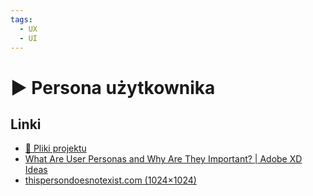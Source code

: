 ```yaml
---
tags:
  - UX
  - UI
---
```



# ▶️ Persona użytkownika

<YouTubePlayer videoId="EeSRFKF0l-A" />

## Linki

- [💾 Pliki projektu](/download/courses/web-design/user-persona.zip)
- [What Are User Personas and Why Are They Important? | Adobe XD Ideas](https://xd.adobe.com/ideas/process/user-research/putting-personas-to-work-in-ux-design/)
- [thispersondoesnotexist.com (1024×1024)](https://thispersondoesnotexist.com/)
